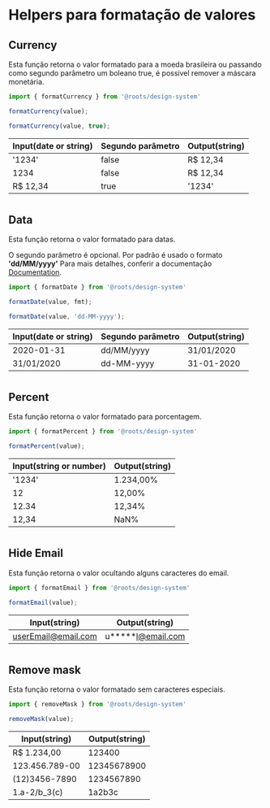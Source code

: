 
<Meta title="Helpers/Formatação" />

# Helpers para formatação de valores


## Currency
Esta função retorna o valor formatado para a moeda brasileira ou passando como segundo parâmetro um boleano true, é possivel remover a máscara monetária.

```jsx
import { formatCurrency } from '@roots/design-system'

formatCurrency(value);

formatCurrency(value, true);
```

|Input(date or string)   | Segundo parâmetro | Output(string) |
|------------------------| ------------------| -------------- |
| '1234'                 | false             | R$ 12,34       |
| 1234                   | false             | R$ 12,34       |
| R$ 12,34               | true              | '1234'         |

#
## Data
Esta função retorna o valor formatado para datas.

O segundo parâmetro é opcional. Por padrão é usado o formato **'dd/MM/yyyy'** Para mais detalhes, conferir a documentação [Documentation](https://date-fns.org/v2.15.0/docs/format).

```jsx
import { formatDate } from '@roots/design-system'

formatDate(value, fmt);

formatDate(value, 'dd-MM-yyyy');
```

|Input(date or string)   | Segundo parâmetro | Output(string) |
|------------------------| ------------------| -------------- |
| 2020-01-31             | dd/MM/yyyy        | 31/01/2020     |
| 31/01/2020             | dd-MM-yyyy        | 31-01-2020     |

#
## Percent
Esta função retorna o valor formatado para porcentagem.

```jsx
import { formatPercent } from '@roots/design-system'

formatPercent(value);

```

|Input(string or number)   | Output(string)  |
|--------------------------| ----------------|
| '1234'                   | 1.234,00%       |
| 12                       | 12,00%          |
| 12.34                    | 12,34%          |
| 12,34                    | NaN%            |

#
## Hide Email
Esta função retorna o valor ocultando alguns caracteres do email.

```jsx
import { formatEmail } from '@roots/design-system'

formatEmail(value);

```

| Input(string)         | Output(string)     |
| --------------------- | ------------------ |
| userEmail@email.com   | u*\****l@email.com |

#
## Remove mask
Esta função retorna o valor formatado sem caracteres especiais.

```jsx
import { removeMask } from '@roots/design-system'

removeMask(value);

```

|Input(string)    | Output(string)       |
|---------------- | -------------------- |
| R$ 1.234,00     | 123400               |
| 123.456.789-00  | 12345678900          |
| (12)3456-7890   | 1234567890           |
| 1.a-2/b_3(c)    | 1a2b3c               |
